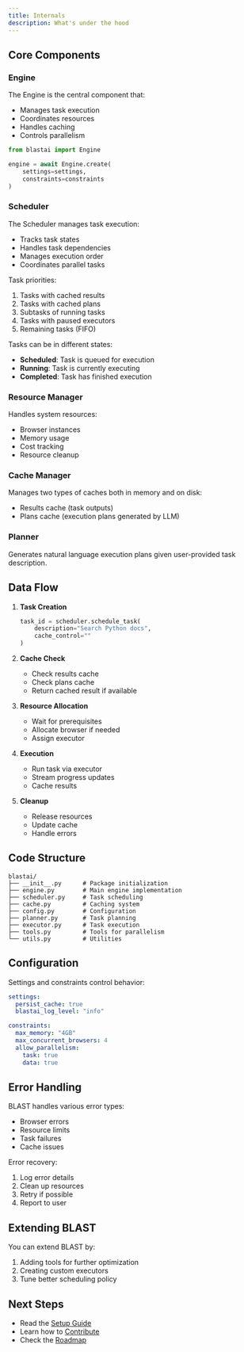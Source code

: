 ```yaml
---
title: Internals
description: What's under the hood
---
```


## Core Components

### Engine

The Engine is the central component that:
- Manages task execution
- Coordinates resources
- Handles caching
- Controls parallelism

```python
from blastai import Engine

engine = await Engine.create(
    settings=settings,
    constraints=constraints
)
```

### Scheduler

The Scheduler manages task execution:
- Tracks task states
- Handles task dependencies
- Manages execution order
- Coordinates parallel tasks

Task priorities:
1. Tasks with cached results
2. Tasks with cached plans
3. Subtasks of running tasks
4. Tasks with paused executors
5. Remaining tasks (FIFO)

Tasks can be in different states:

- **Scheduled**: Task is queued for execution
- **Running**: Task is currently executing
- **Completed**: Task has finished execution

### Resource Manager

Handles system resources:
- Browser instances
- Memory usage
- Cost tracking
- Resource cleanup

### Cache Manager

Manages two types of caches both in memory and on disk:
- Results cache (task outputs)
- Plans cache (execution plans generated by LLM)

### Planner

Generates natural language execution plans given user-provided task description.

## Data Flow

1. **Task Creation**
   ```python
   task_id = scheduler.schedule_task(
       description="Search Python docs",
       cache_control=""
   )
   ```

2. **Cache Check**
   - Check results cache
   - Check plans cache
   - Return cached result if available

3. **Resource Allocation**
   - Wait for prerequisites
   - Allocate browser if needed
   - Assign executor

4. **Execution**
   - Run task via executor
   - Stream progress updates
   - Cache results

5. **Cleanup**
   - Release resources
   - Update cache
   - Handle errors

## Code Structure

```
blastai/
├── __init__.py      # Package initialization
├── engine.py        # Main engine implementation
├── scheduler.py     # Task scheduling
├── cache.py         # Caching system
├── config.py        # Configuration
├── planner.py       # Task planning
├── executor.py      # Task execution
├── tools.py         # Tools for parallelism
└── utils.py         # Utilities
```

## Configuration

Settings and constraints control behavior:

```yaml
settings:
  persist_cache: true
  blastai_log_level: "info"

constraints:
  max_memory: "4GB"
  max_concurrent_browsers: 4
  allow_parallelism:
    task: true
    data: true
```

## Error Handling

BLAST handles various error types:
- Browser errors
- Resource limits
- Task failures
- Cache issues

Error recovery:
1. Log error details
2. Clean up resources
3. Retry if possible
4. Report to user

## Extending BLAST

You can extend BLAST by:
1. Adding tools for further optimization
2. Creating custom executors
3. Tune better scheduling policy

## Next Steps

- Read the [Setup Guide](/development/setup)
- Learn how to [Contribute](/development/contributing)
- Check the [Roadmap](/development/roadmap)